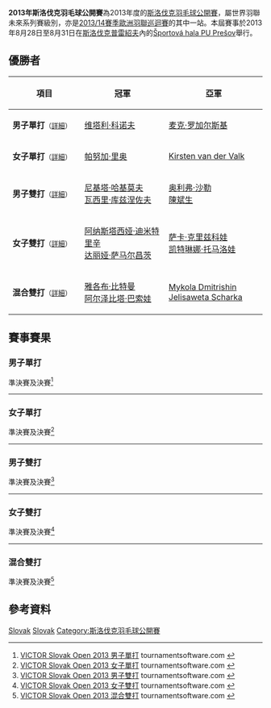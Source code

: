 {{noteTA|G1=Badminton}}
{{infobox badminton event
|name           = 2013年斯洛伐克羽毛球公開賽
|image          = 
|size           = 
|caption        =
|dates          = 2013年8月28日－8月31日
|number_edition = 
|level          = 4C
|prize_money    = 
|location       = {{SVK}}[[普雷紹夫|普雷紹夫]]
|venue          = Športová hala PU Prešov
|previous       = 2012年斯洛伐克羽毛球公開賽 
|next           = 2014年斯洛伐克羽毛球公開賽
}}
'''2013年斯洛伐克羽毛球公開賽'''為2013年度的[[斯洛伐克羽毛球公開賽|斯洛伐克羽毛球公開賽]]，屬世界羽聯未來系列賽級別，亦是[[2013/14賽季歐洲羽聯巡迴賽|2013/14賽季歐洲羽聯巡迴賽]]的其中一站。本屆賽事於2013年8月28日至8月31日在[[斯洛伐克|斯洛伐克]][[普雷紹夫|普雷紹夫]]內的[[Športová_hala_PU_Prešov|Športová hala PU Prešov]]舉行。

== 優勝者 ==
{| class=wikitable style="font-size:small"
!width="200"|項目
!width="250"|冠軍
!width="250"|亞軍
|-
|'''男子單打'''<small>（[[#男子單打|詳細]]）</small>
|{{flagicon|UKR}} [[维塔利·科诺夫|维塔利·科诺夫]]
|{{flagicon|POL}} [[麦克·罗加尔斯基|麦克·罗加尔斯基]]
|-
|'''女子單打'''<small>（[[#女子單打|詳細]]）</small>
|{{flagicon|ENG}} [[帕努加·里奥|帕努加·里奥]]
|{{flagicon|NED}} [[Kirsten_van_der_Valk|Kirsten van der Valk]]
|-
|'''男子雙打'''<small>（[[#男子雙打|詳細]]）</small>
|{{flagicon|RUS}} [[尼基塔·哈基莫夫|尼基塔·哈基莫夫]]<br/>{{flagicon|RUS}} [[瓦西里·库兹涅佐夫|瓦西里·库兹涅佐夫]]
|{{flagicon|SUI}} [[奥利弗·沙勒|奥利弗·沙勒]]<br/>{{flagicon|MAS}} [[陳斌生|陳斌生]]
|-
|'''女子雙打'''<small>（[[#女子雙打|詳細]]）</small>
|{{flagicon|UKR}} [[阿纳斯塔西娅·迪米特里辛|阿纳斯塔西娅·迪米特里辛]]<br/>{{flagicon|UKR}} [[达丽娅·萨马尔昌茨|达丽娅·萨马尔昌茨]]
|{{flagicon|CZE}} [[萨卡·克里兹科娃|萨卡·克里兹科娃]]<br/>{{flagicon|CZE}} [[凯特琳娜·托马洛娃|凯特琳娜·托马洛娃]]
|-
|'''混合雙打'''<small>（[[#混合雙打|詳細]]）</small>
|{{flagicon|CZE}} [[雅各布·比特曼|雅各布·比特曼]]<br/>{{flagicon|CZE}} [[阿尔泽比塔·巴索娃|阿尔泽比塔·巴索娃]]
|{{flagicon|UKR}} [[Mykola_Dmitrishin|Mykola Dmitrishin]]<br/>{{flagicon|UKR}} [[Jelisaweta_Scharka|Jelisaweta Scharka]]
|}

== 賽事賽果 ==
=== 男子單打 ===
;準決賽及決賽<ref name="MS">[http://www.tournamentsoftware.com/sport/draw.aspx?id=2FDCB9C3-0E46-4639-BC31-8345B5649364&draw=2 VICTOR Slovak Open 2013 男子單打] tournamentsoftware.com {{en}}</ref>
{{4TeamBracket-Tennis3-v2
| team-width=200
| RD1-seed1=
| RD1-team1='''{{flagicon|POL}} [[麦克·罗加尔斯基|麦克·罗加尔斯基]]
| RD1-score1-1='''21
| RD1-score1-2='''21
| RD1-score1-3=
| RD1-seed2=3
| RD1-team2={{flagicon|SVK}} [[亚罗利姆·维森|亚罗利姆·维森]]
| RD1-score2-1=18
| RD1-score2-2=11
| RD1-score2-3=

| RD1-seed3=
| RD1-team3={{flagicon|ENG}} [[亚历克斯·莱恩_(羽毛球运动员)|亚历克斯·莱恩]]
| RD1-score3-1=12
| RD1-score3-2=9
| RD1-score3-3=
| RD1-seed4=7
| RD1-team4='''{{flagicon|UKR}} [[维塔利·科诺夫|维塔利·科诺夫]]
| RD1-score4-1='''21
| RD1-score4-2='''21
| RD1-score4-3=

| RD2-seed1=
| RD2-team1={{flagicon|POL}} [[麦克·罗加尔斯基|麦克·罗加尔斯基]]
| RD2-score1-1=18
| RD2-score1-2=23
| RD2-score1-3=
| RD2-seed2=7
| RD2-team2='''{{flagicon|UKR}} [[维塔利·科诺夫|维塔利·科诺夫]]
| RD2-score2-1='''21
| RD2-score2-2='''25
| RD2-score2-3=
}}
----

=== 女子單打 ===
;準決賽及決賽<ref name="WS">[http://www.tournamentsoftware.com/sport/draw.aspx?id=2FDCB9C3-0E46-4639-BC31-8345B5649364&draw=4 VICTOR Slovak Open 2013 女子單打] tournamentsoftware.com {{en}}</ref>
{{4TeamBracket-Tennis3-v2
| team-width=200
| RD1-seed1=
| RD1-team1='''{{flagicon|NED}} [[Kirsten_van_der_Valk|Kirsten van der Valk]]
| RD1-score1-1='''21
| RD1-score1-2='''21
| RD1-score1-3=
| RD1-seed2=5
| RD1-team2={{flagicon|ENG}} [[Sarah_Milne|Sarah Milne]]
| RD1-score2-1=16
| RD1-score2-2=14
| RD1-score2-3=

| RD1-seed3=
| RD1-team3={{flagicon|HUN}} [[达妮埃拉·贡达|达妮埃拉·贡达]]
| RD1-score3-1=13
| RD1-score3-2=9
| RD1-score3-3=
| RD1-seed4=2
| RD1-team4='''{{flagicon|ENG}} [[帕努加·里奥|帕努加·里奥]]
| RD1-score4-1='''21
| RD1-score4-2='''21
| RD1-score4-3=

| RD2-seed1=
| RD2-team1={{flagicon|NED}} [[Kirsten_van_der_Valk|Kirsten van der Valk]]
| RD2-score1-1=16
| RD2-score1-2=11
| RD2-score1-3=
| RD2-seed2=2
| RD2-team2='''{{flagicon|ENG}} [[帕努加·里奥|帕努加·里奥]]
| RD2-score2-1='''21
| RD2-score2-2='''21
| RD2-score2-3=
}}
----

=== 男子雙打 ===
;準決賽及決賽<ref name="MD">[http://www.tournamentsoftware.com/sport/draw.aspx?id=2FDCB9C3-0E46-4639-BC31-8345B5649364&draw=6 VICTOR Slovak Open 2013 男子雙打] tournamentsoftware.com {{en}}</ref>
{{4TeamBracket-Tennis3-v2
| team-width=200
| RD1-seed1=1
| RD1-team1='''{{flagicon|RUS}} [[尼基塔·哈基莫夫|尼基塔·哈基莫夫]]<br/> {{flagicon|RUS}} [[瓦西里·库兹涅佐夫|瓦西里·库兹涅佐夫]]
| RD1-score1-1=26
| RD1-score1-2='''21
| RD1-score1-3='''21
| RD1-seed2=
| RD1-team2={{flagicon|SUI}} [[托马斯·海尼格|托马斯·海尼格]]<br/> {{flagicon|SUI}} [[Florian_Schmid|Florian Schmid]]
| RD1-score2-1='''28
| RD1-score2-2=17
| RD1-score2-3=17

| RD1-seed3=
| RD1-team3='''{{flagicon|SUI}} [[奥利弗·沙勒|奥利弗·沙勒]]<br/> {{flagicon|MAS}} [[陳斌生|陳斌生]]
| RD1-score3-1='''21
| RD1-score3-2='''21
| RD1-score3-3=
| RD1-seed4=
| RD1-team4={{flagicon|RUS}} [[安东·伊万诺夫|安东·伊万诺夫]]<br/> {{flagicon|RUS}} [[谢尔盖·舒米尔金|谢尔盖·舒米尔金]]
| RD1-score4-1=13
| RD1-score4-2=14
| RD1-score4-3=

| RD2-seed1=1
| RD2-team1='''{{flagicon|RUS}} [[尼基塔·哈基莫夫|尼基塔·哈基莫夫]]<br/> {{flagicon|RUS}} [[瓦西里·库兹涅佐夫|瓦西里·库兹涅佐夫]]
| RD2-score1-1='''21
| RD2-score1-2=20
| RD2-score1-3='''21
| RD2-seed2=
| RD2-team2={{flagicon|SUI}} [[奥利弗·沙勒|奥利弗·沙勒]]<br/> {{flagicon|MAS}} [[陳斌生|陳斌生]]
| RD2-score2-1=9
| RD2-score2-2='''22
| RD2-score2-3=18
}}
----

=== 女子雙打 ===
;準決賽及決賽<ref name="WD">[http://www.tournamentsoftware.com/sport/draw.aspx?id=2FDCB9C3-0E46-4639-BC31-8345B5649364&draw=7 VICTOR Slovak Open 2013 女子雙打] tournamentsoftware.com {{en}}</ref>
{{4TeamBracket-Tennis3-v2
| team-width=200
| RD1-seed1=
| RD1-team1='''{{flagicon|UKR}} [[阿纳斯塔西娅·迪米特里辛|阿纳斯塔西娅·迪米特里辛]]<br/> {{flagicon|UKR}} [[达丽娅·萨马尔昌茨|达丽娅·萨马尔昌茨]]
| RD1-score1-1='''21
| RD1-score1-2='''21
| RD1-score1-3=
| RD1-seed2=
| RD1-team2={{flagicon|BEL}} [[Stephanie_Van_Wel|Stephanie Van Wel]]<br/> {{flagicon|BEL}} [[弗洛·万登霍克|弗洛·万登霍克]]
| RD1-score2-1=14
| RD1-score2-2=13
| RD1-score2-3=

| RD1-seed3=
| RD1-team3={{flagicon|SUI}} [[桑德里纳·汉茨|桑德里纳·汉茨]]<br/> {{flagicon|SUI}} [[Tiffany_Zaugg|Tiffany Zaugg]]
| RD1-score3-1=14
| RD1-score3-2=13
| RD1-score3-3=
| RD1-seed4=2
| RD1-team4='''{{flagicon|CZE}} [[萨卡·克里兹科娃|萨卡·克里兹科娃]]<br/> {{flagicon|CZE}} [[凯特琳娜·托马洛娃|凯特琳娜·托马洛娃]]
| RD1-score4-1='''21
| RD1-score4-2='''21
| RD1-score4-3=

| RD2-seed1=
| RD2-team1='''{{flagicon|UKR}} [[阿纳斯塔西娅·迪米特里辛|阿纳斯塔西娅·迪米特里辛]]<br/> {{flagicon|UKR}} [[达丽娅·萨马尔昌茨|达丽娅·萨马尔昌茨]]
| RD2-score1-1=17
| RD2-score1-2='''22
| RD2-score1-3='''21
| RD2-seed2=2
| RD2-team2={{flagicon|CZE}} [[萨卡·克里兹科娃|萨卡·克里兹科娃]]<br/> {{flagicon|CZE}} [[凯特琳娜·托马洛娃|凯特琳娜·托马洛娃]]
| RD2-score2-1='''21
| RD2-score2-2=20
| RD2-score2-3=15
}}
----

=== 混合雙打 ===
;準決賽及決賽<ref name="XD">[http://www.tournamentsoftware.com/sport/draw.aspx?id=2FDCB9C3-0E46-4639-BC31-8345B5649364&draw=8 VICTOR Slovak Open 2013 混合雙打] tournamentsoftware.com {{en}}</ref>
{{4TeamBracket-Tennis3-v2
| team-width=200
| RD1-seed1=1
| RD1-team1='''{{flagicon|CZE}} [[雅各布·比特曼|雅各布·比特曼]]<br/> {{flagicon|CZE}} [[阿尔泽比塔·巴索娃|阿尔泽比塔·巴索娃]]
| RD1-score1-1='''21
| RD1-score1-2='''21
| RD1-score1-3=
| RD1-seed2=
| RD1-team2={{flagicon|UKR}} [[维塔利·科诺夫|维塔利·科诺夫]]<br/> {{flagicon|UKR}} [[达丽娅·萨马尔昌茨|达丽娅·萨马尔昌茨]]
| RD1-score2-1=16
| RD1-score2-2=12
| RD1-score2-3=

| RD1-seed3=
| RD1-team3='''{{flagicon|UKR}} [[Mykola_Dmitrishin|Mykola Dmitrishin]]<br/> {{flagicon|UKR}} [[Angelika_Vargova|Angelika Vargova]]
| RD1-score3-1='''21
| RD1-score3-2='''21
| RD1-score3-3=
| RD1-seed4=
| RD1-team4={{flagicon|SVK}} [[Bohumil_Kasela|Bohumil Kasela]]<br/> {{flagicon|SVK}} [[Lucie_Černá|Lucie Černá]]
| RD1-score4-1=14
| RD1-score4-2=8
| RD1-score4-3=

| RD2-seed1=1
| RD2-team1='''{{flagicon|CZE}} [[雅各布·比特曼|雅各布·比特曼]]<br/> {{flagicon|CZE}} [[阿尔泽比塔·巴索娃|阿尔泽比塔·巴索娃]]
| RD2-score1-1='''21
| RD2-score1-2='''22
| RD2-score1-3=
| RD2-seed2=
| RD2-team2={{flagicon|UKR}} [[Mykola_Dmitrishin|Mykola Dmitrishin]]<br/> {{flagicon|UKR}} [[Jelisaweta_Scharka|Jelisaweta Scharka]]
| RD2-score2-1=16
| RD2-score2-2=20
| RD2-score2-3=
}}

== 參考資料 ==
{{Reflist}}

[[Category:2013年世界羽聯未來系列賽|Slovak]]
[[Category:2013/14賽季歐洲羽聯巡迴賽|Slovak]]
[[Category:斯洛伐克羽毛球公開賽|Category:斯洛伐克羽毛球公開賽]]